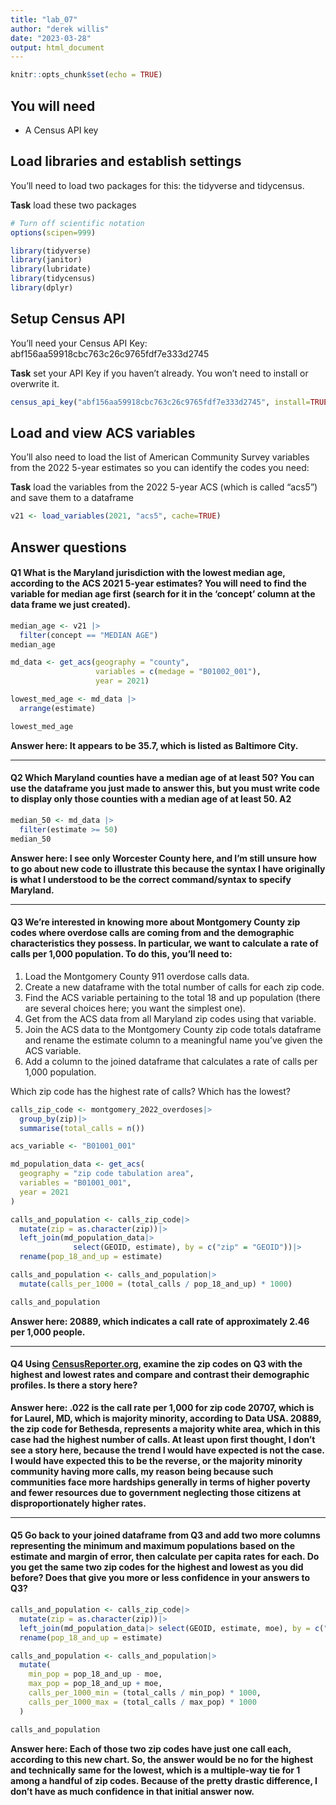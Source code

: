 ```yaml
---
title: "lab_07"
author: "derek willis"
date: "2023-03-28"
output: html_document
---
```


```r
knitr::opts_chunk$set(echo = TRUE)
```

## You will need

-   A Census API key

## Load libraries and establish settings

You'll need to load two packages for this: the tidyverse and tidycensus.

**Task** load these two packages

```r
# Turn off scientific notation
options(scipen=999)

library(tidyverse)
library(janitor)
library(lubridate)
library(tidycensus)
library(dplyr)
```

## Setup Census API

You'll need your Census API Key: abf156aa59918cbc763c26c9765fdf7e333d2745

**Task** set your API Key if you haven't already. You won't need to install or overwrite it.

```r
census_api_key("abf156aa59918cbc763c26c9765fdf7e333d2745", install=TRUE, overwrite = TRUE)
```

## Load and view ACS variables

You'll also need to load the list of American Community Survey variables from the 2022 5-year estimates so you can identify the codes you need:

**Task** load the variables from the 2022 5-year ACS (which is called "acs5") and save them to a dataframe

```r
v21 <- load_variables(2021, "acs5", cache=TRUE)
```

## Answer questions

#### **Q1** What is the Maryland jurisdiction with the lowest median age, according to the ACS 2021 5-year estimates? You will need to find the variable for median age first (search for it in the 'concept' column at the data frame we just created).

```r
median_age <- v21 |>
  filter(concept == "MEDIAN AGE")
median_age

md_data <- get_acs(geography = "county",
                   variables = c(medage = "B01002_001"),
                   year = 2021)

lowest_med_age <- md_data |>
  arrange(estimate)

lowest_med_age
```

**Answer here: It appears to be 35.7, which is listed as Baltimore City.**

------------------------------------------------------------------------

#### **Q2** Which Maryland counties have a median age of at least 50? You can use the dataframe you just made to answer this, but you must write code to display only those counties with a median age of at least 50. **A2**

```r
median_50 <- md_data |>
  filter(estimate >= 50)
median_50
```

**Answer here: I see only Worcester County here, and I'm still unsure how to go about new code to illustrate this because the syntax I have originally is what I understood to be the correct command/syntax to specify Maryland.**

------------------------------------------------------------------------

#### **Q3** We're interested in knowing more about Montgomery County zip codes where overdose calls are coming from and the demographic characteristics they possess. In particular, we want to calculate a rate of calls per 1,000 population. To do this, you'll need to:

1.  Load the Montgomery County 911 overdose calls data.
2.  Create a new dataframe with the total number of calls for each zip code.
3.  Find the ACS variable pertaining to the total 18 and up population (there are several choices here; you want the simplest one).
4.  Get from the ACS data from all Maryland zip codes using that variable.
5.  Join the ACS data to the Montgomery County zip code totals dataframe and rename the estimate column to a meaningful name you've given the ACS variable.
6.  Add a column to the joined dataframe that calculates a rate of calls per 1,000 population.

Which zip code has the highest rate of calls? Which has the lowest?

```r
calls_zip_code <- montgomery_2022_overdoses|>
  group_by(zip)|>
  summarise(total_calls = n())

acs_variable <- "B01001_001"

md_population_data <- get_acs(
  geography = "zip code tabulation area",
  variables = "B01001_001",
  year = 2021
)

calls_and_population <- calls_zip_code|>
  mutate(zip = as.character(zip))|>
  left_join(md_population_data|>
              select(GEOID, estimate), by = c("zip" = "GEOID"))|>
  rename(pop_18_and_up = estimate)

calls_and_population <- calls_and_population|>
  mutate(calls_per_1000 = (total_calls / pop_18_and_up) * 1000)

calls_and_population
```

**Answer here: 20889, which indicates a call rate of approximately 2.46 per 1,000 people.**

------------------------------------------------------------------------

#### **Q4** Using [CensusReporter.org](https://censusreporter.org/), examine the zip codes on Q3 with the highest and lowest rates and compare and contrast their demographic profiles. Is there a story here?

**Answer here: .022 is the call rate per 1,000 for zip code 20707, which is for Laurel, MD, which is majority minority, according to Data USA. 20889, the zip code for Bethesda, represents a majority white area, which in this case had the highest number of calls. At least upon first thought, I don't see a story here, because the trend I would have expected is not the case. I would have expected this to be the reverse, or the majority minority community having more calls, my reason being because such communities face more hardships generally in terms of higher poverty and fewer resources due to government neglecting those citizens at disproportionately higher rates.**

------------------------------------------------------------------------

#### **Q5** Go back to your joined dataframe from Q3 and add two more columns representing the minimum and maximum populations based on the estimate and margin of error, then calculate per capita rates for each. Do you get the same two zip codes for the highest and lowest as you did before? Does that give you more or less confidence in your answers to Q3?

```r
calls_and_population <- calls_zip_code|>
  mutate(zip = as.character(zip))|>
  left_join(md_population_data|> select(GEOID, estimate, moe), by = c("zip" = "GEOID"))|>
  rename(pop_18_and_up = estimate)

calls_and_population <- calls_and_population|>
  mutate(
    min_pop = pop_18_and_up - moe,
    max_pop = pop_18_and_up + moe,
    calls_per_1000_min = (total_calls / min_pop) * 1000,
    calls_per_1000_max = (total_calls / max_pop) * 1000
  )

calls_and_population
```

**Answer here: Each of those two zip codes have just one call each, according to this new chart. So, the answer would be no for the highest and technically same for the lowest, which is a multiple-way tie for 1 among a handful of zip codes. Because of the pretty drastic difference, I don't have as much confidence in that initial answer now.**
